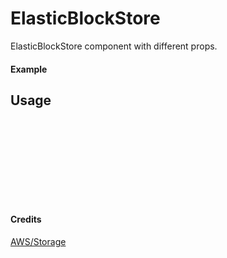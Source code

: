 
<Meta of={ElasticBlockStore} title="AWS/Storage/ElasticBlockStore" />

# ElasticBlockStore

ElasticBlockStore component with different props.

#### Example

<Canvas of={ElasticBlockStore.Primary} />

## Usage

```ts
import { ElasticBlockStore } from "yadl-ui";

const Example = () => {
  return (
      <ElasticBlockStore />
  );
};

export default Example;
```

#### Credits
[AWS/Storage](https://aws-icons.com/)
